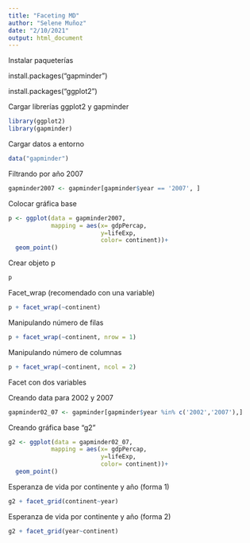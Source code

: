 ```yaml
---
title: "Faceting MD"
author: "Selene Muñoz"
date: "2/10/2021"
output: html_document
---
```

Instalar paqueterías 

install.packages("gapminder")

install.packages("ggplot2")

Cargar librerías ggplot2 y gapminder
```r
library(ggplot2)
library(gapminder)
```

Cargar datos a entorno
```r
data("gapminder")
```

Filtrando por año 2007
```r
gapminder2007 <- gapminder[gapminder$year == '2007', ]
```

Colocar gráfica base
```r
p <- ggplot(data = gapminder2007,
            mapping = aes(x= gdpPercap,
                          y=lifeExp,
                          color= continent))+
  geom_point()
```

Crear objeto p
```r
p
```

Facet_wrap (recomendado con una variable)
```r
p + facet_wrap(~continent)
```

Manipulando número de filas
```r
p + facet_wrap(~continent, nrow = 1)
```

Manipulando número de columnas
```r
p + facet_wrap(~continent, ncol = 2)
```



Facet con dos variables

Creando data para 2002 y 2007
```r
gapminder02_07 <- gapminder[gapminder$year %in% c('2002','2007'),]
```

Creando gráfica base "g2"
```r
g2 <- ggplot(data = gapminder02_07,
            mapping = aes(x= gdpPercap,
                          y=lifeExp,
                          color= continent))+
  geom_point()

```

Esperanza de vida por continente y año (forma 1)
```r
g2 + facet_grid(continent~year)
```

Esperanza de vida por continente y año (forma 2)
```r
g2 + facet_grid(year~continent)
```
